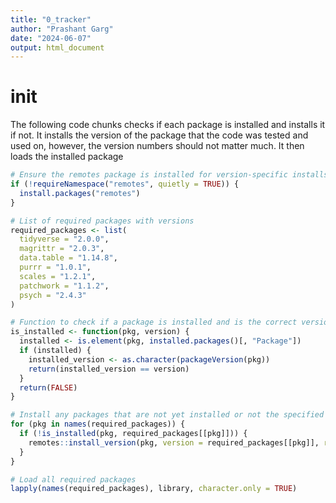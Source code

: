 ---
title: "0_tracker"
author: "Prashant Garg"
date: "2024-06-07"
output: html_document
---



# init

The following code chunks checks if each package is installed and installs it if not.
It installs the version of the package that the code was tested and used on, however, the version numbers should not matter much.
It then loads the installed package

```{r}
# Ensure the remotes package is installed for version-specific installs
if (!requireNamespace("remotes", quietly = TRUE)) {
  install.packages("remotes")
}

# List of required packages with versions
required_packages <- list(
  tidyverse = "2.0.0",
  magrittr = "2.0.3",
  data.table = "1.14.8",
  purrr = "1.0.1",
  scales = "1.2.1",
  patchwork = "1.1.2",
  psych = "2.4.3"
)

# Function to check if a package is installed and is the correct version
is_installed <- function(pkg, version) {
  installed <- is.element(pkg, installed.packages()[, "Package"])
  if (installed) {
    installed_version <- as.character(packageVersion(pkg))
    return(installed_version == version)
  }
  return(FALSE)
}

# Install any packages that are not yet installed or not the specified version
for (pkg in names(required_packages)) {
  if (!is_installed(pkg, required_packages[[pkg]])) {
    remotes::install_version(pkg, version = required_packages[[pkg]], repos = "http://cran.us.r-project.org")
  }
}

# Load all required packages
lapply(names(required_packages), library, character.only = TRUE)

```
